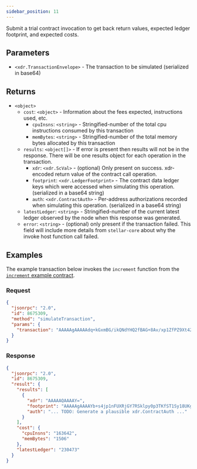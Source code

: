 ```yaml
---
sidebar_position: 11
---
```


Submit a trial contract invocation to get back return values, expected ledger footprint, and expected costs.

## Parameters

- `<xdr.TransactionEnvelope>` - The transaction to be simulated (serialized in base64)

## Returns

- `<object>`
  - `cost`: `<object>` - Information about the fees expected, instructions used, etc.
    - `cpuInsns`: `<string>` - Stringified-number of the total cpu instructions consumed by this transaction
    - `memBytes`: `<string>` - Stringified-number of the total memory bytes allocated by this transaction
  - `results`: `<object[]>` - If error is present then results will not be in the response. There will be one results object for each operation in the transaction.
    - `xdr`: `<xdr.ScVal>` - (optional) Only present on success. xdr-encoded return value of the contract call operation.
    - `footprint`: `<xdr.LedgerFootprint>` - The contract data ledger keys which were accessed when simulating this operation. (serialized in a base64 string)
    - `auth`: `<xdr.ContractAuth>` - Per-address authorizations recorded when simulating this operation. (serialized in a base64 string)
  - `latestLedger`: `<string>` - Stringified-number of the current latest ledger observed by the node when this response was generated.
  - `error`: `<string>` - (optional) only present if the transaction failed. This field will include more details from `stellar-core` about why the invoke host function call failed.

## Examples

The example transaction below invokes the `increment` function from the [`increment` example contract].

### Request

```json
{
  "jsonrpc": "2.0",
  "id": 8675309,
  "method": "simulateTransaction",
  "params": {
    "transaction": "AAAAAgAAAAAdq+kGxmBG/ikQNdYHQ2fBAG+8Av/xp1ZfPZ9Xt42ragAAJxAAAAAAAAAAAgAAAAEAAAAAAAAAAAAAAABjzuFcAAAAAAAAAAEAAAAAAAAAGAAAAAAAAAACAAAABAAAAAEAAAAGAAAAIBv6ziOnWcVRdGMZjtFKSWnLSndMp9JPVLLXxQqAvKqJAAAABQAAAAlpbmNyZW1lbnQAAAAAAAAAAAAAAAAAAAAAAAAA"
  }
}
```

### Response

```json
{
  "jsonrpc": "2.0",
  "id": 8675309,
  "result": {
    "results": [
      {
        "xdr": "AAAAAQAAAAY=",
        "footprint": "AAAAAgAAAAYb+s4jp1nFUXRjGY7RSklpy0p3TKfST1Sy18UKgLyqiQAAAAMAAAADAAAAB9QqWUc9AUjduz5qrbJgYb/gACScB4Jq7yTT6x0QJfZfAAAAAQAAAAYb+s4jp1nFUXRjGY7RSklpy0p3TKfST1Sy18UKgLyqiQAAAAUAAAAHQ09VTlRFUgA=",
        "auth": "... TODO: Generate a plausible xdr.ContractAuth ..."
      }
    ],
    "cost": {
      "cpuInsns": "163642",
      "memBytes": "1506"
    },
    "latestLedger": "230473"
  }
}
```

[`increment` example contract]: </docs/examples/storing-data>
